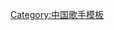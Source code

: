 {{Navbox musical artist
| name       = 金莎
| title      = [[金莎]]
| state = {{{state|autocollapse}}}
| listclass = hlist
| background = solo_singer

| group1     = 专辑
| list1      =
* [[空氣 (金莎專輯)]]（2005年）
* [[不可思議 (金莎專輯)]]（2006年）
* [[換季 (金莎專輯)]]（2007年）
* [[星月神話 (金莎專輯)]]（2010年）
* [[他不爱我]]（2012年）

| group2     = EP
| list2      =
* [[這種愛 (金莎EP)]]（2009年）
* [[等你说爱我 (金莎EP)]]（2012年）

}}<noinclude>
{{collapsible option}}
[[Category:中国歌手模板]]
</noinclude>